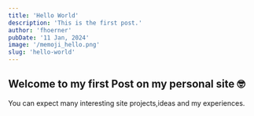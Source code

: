 ```yaml
---
title: 'Hello World'
description: 'This is the first post.'
author: 'fhoerner'
pubDate: '11 Jan, 2024'
image: '/memoji_hello.png'
slug: 'hello-world'
---
```

## Welcome to my first Post on my personal site 🤓

You can expect many interesting site projects,ideas and my experiences.  